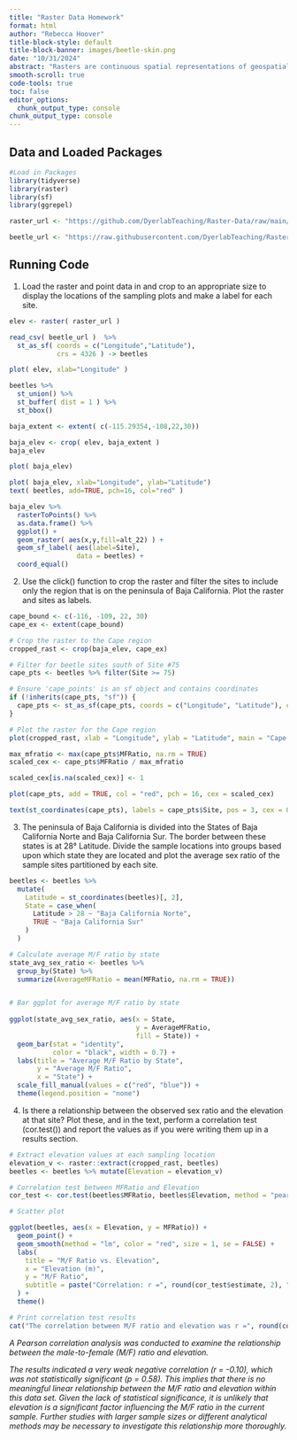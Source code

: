 ```yaml
---
title: "Raster Data Homework"
format: html
author: "Rebecca Hoover"
title-block-style: default
title-block-banner: images/beetle-skin.png
date: "10/31/2024"
abstract: "Rasters are continuous spatial representations of geospatial data. In this exercise, we practiced working with raster data either directly or using dplyr and standard data manipulation techniques to load, manipulate, and visualize the data. In doing so, we used beetle data collected from the cape region of Mexico"
smooth-scroll: true
code-tools: true
toc: false
editor_options: 
  chunk_output_type: console
chunk_output_type: console
---
```


## Data and Loaded Packages

```r
#Load in Packages
library(tidyverse)
library(raster)
library(sf)
library(ggrepel)

raster_url <- "https://github.com/DyerlabTeaching/Raster-Data/raw/main/data/alt_22.tif"

beetle_url <- "https://raw.githubusercontent.com/DyerlabTeaching/Raster-Data/main/data/AraptusDispersalBias.csv"
```

## Running Code

1. Load the raster and point data in and crop to an appropriate size to display the locations of the sampling plots and make a label for each site.

```r

elev <- raster( raster_url )

read_csv( beetle_url )  %>% 
  st_as_sf( coords = c("Longitude","Latitude"), 
            crs = 4326 ) -> beetles

plot( elev, xlab="Longitude" )

beetles %>%
  st_union() %>%
  st_buffer( dist = 1 ) %>%
  st_bbox() 

baja_extent <- extent( c(-115.29354,-108,22,30))

baja_elev <- crop( elev, baja_extent )
baja_elev

plot( baja_elev) 

plot( baja_elev, xlab="Longitude", ylab="Latitude")
text( beetles, add=TRUE, pch=16, col="red" )

baja_elev %>%
  rasterToPoints() %>%
  as.data.frame() %>% 
  ggplot() +
  geom_raster( aes(x,y,fill=alt_22) ) +
  geom_sf_label( aes(label=Site), 
                 data = beetles) +
  coord_equal()
```
2. Use the click() function to crop the raster and filter the sites to include only the region that is on the peninsula of Baja California. Plot the raster and sites as labels.
```r

cape_bound <- c(-116, -109, 22, 30)
cape_ex <- extent(cape_bound)

# Crop the raster to the Cape region
cropped_rast <- crop(baja_elev, cape_ex)

# Filter for beetle sites south of Site #75
cape_pts <- beetles %>% filter(Site >= 75)

# Ensure 'cape_points' is an sf object and contains coordinates
if (!inherits(cape_pts, "sf")) {
  cape_pts <- st_as_sf(cape_pts, coords = c("Longitude", "Latitude"), crs = 4326)
}

# Plot the raster for the Cape region
plot(cropped_rast, xlab = "Longitude", ylab = "Latitude", main = "Cape Region")

max_mfratio <- max(cape_pts$MFRatio, na.rm = TRUE)
scaled_cex <- cape_pts$MFRatio / max_mfratio

scaled_cex[is.na(scaled_cex)] <- 1

plot(cape_pts, add = TRUE, col = "red", pch = 16, cex = scaled_cex)

text(st_coordinates(cape_pts), labels = cape_pts$Site, pos = 3, cex = 0.7)
```
3. The peninsula of Baja California is divided into the States of Baja California Norte and Baja California Sur. The border between these states is at 28° Latitude. Divide the sample locations into groups based upon which state they are located and plot the average sex ratio of the sample sites partitioned by each site.
```r
beetles <- beetles %>%
  mutate(
    Latitude = st_coordinates(beetles)[, 2],
    State = case_when(
      Latitude > 28 ~ "Baja California Norte", 
      TRUE ~ "Baja California Sur"
    )
  )

# Calculate average M/F ratio by state
state_avg_sex_ratio <- beetles %>%
  group_by(State) %>%
  summarize(AverageMFRatio = mean(MFRatio, na.rm = TRUE))


# Bar ggplot for average M/F ratio by state
        
ggplot(state_avg_sex_ratio, aes(x = State, 
                                y = AverageMFRatio, 
                                fill = State)) +
  geom_bar(stat = "identity", 
           color = "black", width = 0.7) + 
  labs(title = "Average M/F Ratio by State", 
       y = "Average M/F Ratio", 
       x = "State") +
  scale_fill_manual(values = c("red", "blue")) +
  theme(legend.position = "none")
```


4. Is there a relationship between the observed sex ratio and the elevation at that site? Plot these, and in the text, perform a correlation test (cor.test()) and report the values as if you were writing them up in a results section.

```r
# Extract elevation values at each sampling location
elevation_v <- raster::extract(cropped_rast, beetles)
beetles <- beetles %>% mutate(Elevation = elevation_v)

# Correlation test between MFRatio and Elevation
cor_test <- cor.test(beetles$MFRatio, beetles$Elevation, method = "pearson")

# Scatter plot 

ggplot(beetles, aes(x = Elevation, y = MFRatio)) +
  geom_point() +  
  geom_smooth(method = "lm", color = "red", size = 1, se = FALSE) +  
  labs(
    title = "M/F Ratio vs. Elevation",
    x = "Elevation (m)",
    y = "M/F Ratio",
    subtitle = paste("Correlation: r =", round(cor_test$estimate, 2), ", p =", format.pval(cor_test$p.value))
  ) +
  theme() 

# Print correlation test results
cat("The correlation between M/F ratio and elevation was r =", round(cor_test$estimate, 2), ", p =", cor_test$p.value, "\n")


```
*A Pearson correlation analysis was conducted to examine the relationship between the male-to-female (M/F) ratio and elevation.*

*The results indicated a very weak negative correlation (r = -0.10), which was not statistically significant (p = 0.58). This implies that there is no meaningful linear relationship between the M/F ratio and elevation within this data set. Given the lack of statistical significance, it is unlikely that elevation is a significant factor influencing the M/F ratio in the current sample. Further studies with larger sample sizes or different analytical methods may be necessary to investigate this relationship more thoroughly.*